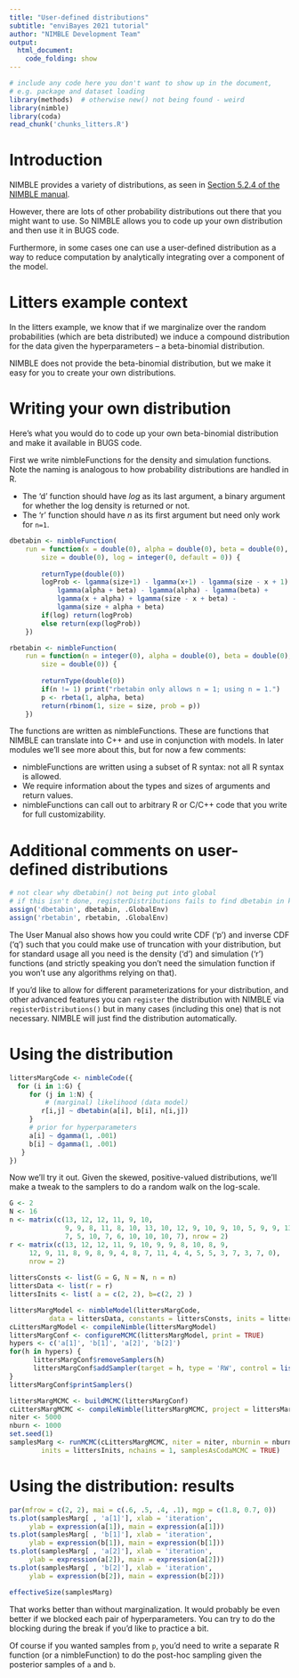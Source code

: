 ```yaml
---
title: "User-defined distributions"
subtitle: "enviBayes 2021 tutorial"
author: "NIMBLE Development Team"
output:
  html_document:
    code_folding: show
---
```



```r
# include any code here you don't want to show up in the document,
# e.g. package and dataset loading
library(methods)  # otherwise new() not being found - weird
library(nimble)
library(coda)
read_chunk('chunks_litters.R')
```

# Introduction

NIMBLE provides a variety of distributions, as seen in [Section 5.2.4 of the NIMBLE manual](http://r-nimble.org/manuals/NimbleUserManual.pdf#page=39). 

However, there are lots of other probability distributions out there that you might want to use. So NIMBLE allows you to code up your own distribution and then use it in BUGS code.

Furthermore, in some cases one can use a user-defined distribution as a way to reduce computation by analytically integrating over a component of the model.

# Litters example context

In the litters example, we know that if we marginalize over the random probabilities (which are beta distributed) we induce a compound distribution for the data given the hyperparameters -- a beta-binomial distribution.

NIMBLE does not provide the beta-binomial distribution, but we make it easy for you to create your own distributions. 

# Writing your own distribution 

 Here's what you would do to code up your own beta-binomial distribution and make it available in BUGS code.

First we write nimbleFunctions for the density and simulation functions. Note the naming is analogous to how probability distributions are handled in R. 

  - The 'd' function should have *log* as its last argument, a binary argument for whether the log density is returned or not. 
  - The 'r' function should have *n* as its first argument but need only work for ```n=1```.

```r
dbetabin <- nimbleFunction(
    run = function(x = double(0), alpha = double(0), beta = double(0),
        size = double(0), log = integer(0, default = 0)) {
        
        returnType(double(0))
        logProb <- lgamma(size+1) - lgamma(x+1) - lgamma(size - x + 1) +
            lgamma(alpha + beta) - lgamma(alpha) - lgamma(beta) +
            lgamma(x + alpha) + lgamma(size - x + beta) -
            lgamma(size + alpha + beta)
        if(log) return(logProb)
        else return(exp(logProb))
    })

rbetabin <- nimbleFunction(
    run = function(n = integer(0), alpha = double(0), beta = double(0),
        size = double(0)) {
        
        returnType(double(0))
        if(n != 1) print("rbetabin only allows n = 1; using n = 1.")
        p <- rbeta(1, alpha, beta)
        return(rbinom(1, size = size, prob = p))
    })
```

The functions are written as nimbleFunctions. These are functions that NIMBLE can translate into C++ and use in conjunction with models. In later modules we'll see more about this, but for now a few comments:

  - nimbleFunctions are written using a subset of R syntax: not all R syntax is allowed.
  - We require information about the types and sizes of arguments and return values.
  - nimbleFunctions can call out to arbitrary R or C/C++ code that you write for full customizability.

# Additional comments on user-defined distributions

```r
# not clear why dbetabin() not being put into global
# if this isn't done, registerDistributions fails to find dbetabin in knitr
assign('dbetabin', dbetabin, .GlobalEnv)
assign('rbetabin', rbetabin, .GlobalEnv)
```

The User Manual also shows how you could write CDF ('p') and inverse CDF ('q') such that you could make use of truncation with your distribution, but for standard usage all you need is the density ('d') and simulation ('r') functions (and strictly speaking you don't need the simulation function if you won't use any algorithms relying on that).

If you'd like to allow for different parameterizations for your distribution, and other advanced features you can `register` the distribution with NIMBLE via `registerDistributions()` but in many cases (including this one) that is not necessary. NIMBLE will just find the distribution automatically.

# Using the distribution

```r
littersMargCode <- nimbleCode({
  for (i in 1:G) {
     for (j in 1:N) {
     	 # (marginal) likelihood (data model)
        r[i,j] ~ dbetabin(a[i], b[i], n[i,j])
     }
     # prior for hyperparameters
     a[i] ~ dgamma(1, .001)
     b[i] ~ dgamma(1, .001)
   }
})
```

Now we'll try it out. Given the skewed, positive-valued distributions, we'll make a tweak to the samplers to do a random walk on the log-scale.

```r
G <- 2
N <- 16
n <- matrix(c(13, 12, 12, 11, 9, 10, 
              9, 9, 8, 11, 8, 10, 13, 10, 12, 9, 10, 9, 10, 5, 9, 9, 13, 
              7, 5, 10, 7, 6, 10, 10, 10, 7), nrow = 2)
r <- matrix(c(13, 12, 12, 11, 9, 10, 9, 9, 8, 10, 8, 9, 
     12, 9, 11, 8, 9, 8, 9, 4, 8, 7, 11, 4, 4, 5, 5, 3, 7, 3, 7, 0), 
     nrow = 2)
              
littersConsts <- list(G = G, N = N, n = n)
littersData <- list(r = r)
littersInits <- list( a = c(2, 2), b=c(2, 2) )
```

```r
littersMargModel <- nimbleModel(littersMargCode, 
          data = littersData, constants = littersConsts, inits = littersInits)
cLittersMargModel <- compileNimble(littersMargModel)
littersMargConf <- configureMCMC(littersMargModel, print = TRUE)
hypers <- c('a[1]', 'b[1]', 'a[2]', 'b[2]')
for(h in hypers) {
      littersMargConf$removeSamplers(h)
      littersMargConf$addSampler(target = h, type = 'RW', control = list(log = TRUE))
}
littersMargConf$printSamplers()

littersMargMCMC <- buildMCMC(littersMargConf)
cLittersMargMCMC <- compileNimble(littersMargMCMC, project = littersMargModel)
niter <- 5000
nburn <- 1000
set.seed(1)
samplesMarg <- runMCMC(cLittersMargMCMC, niter = niter, nburnin = nburn,
        inits = littersInits, nchains = 1, samplesAsCodaMCMC = TRUE)
```

# Using the distribution: results


```r
par(mfrow = c(2, 2), mai = c(.6, .5, .4, .1), mgp = c(1.8, 0.7, 0))
ts.plot(samplesMarg[ , 'a[1]'], xlab = 'iteration',
     ylab = expression(a[1]), main = expression(a[1]))
ts.plot(samplesMarg[ , 'b[1]'], xlab = 'iteration',
     ylab = expression(b[1]), main = expression(b[1]))
ts.plot(samplesMarg[ , 'a[2]'], xlab = 'iteration',
     ylab = expression(a[2]), main = expression(a[2]))
ts.plot(samplesMarg[ , 'b[2]'], xlab = 'iteration',
     ylab = expression(b[2]), main = expression(b[2]))

effectiveSize(samplesMarg)
```


That works better than without marginalization. It would probably be even better if we blocked each pair of hyperparameters. You can try to do the blocking during the break if you'd like to practice a bit.

Of course if you wanted samples from `p`, you'd need to write a separate R function (or a nimbleFunction) to do the post-hoc sampling given the posterior samples of `a` and `b`.  


